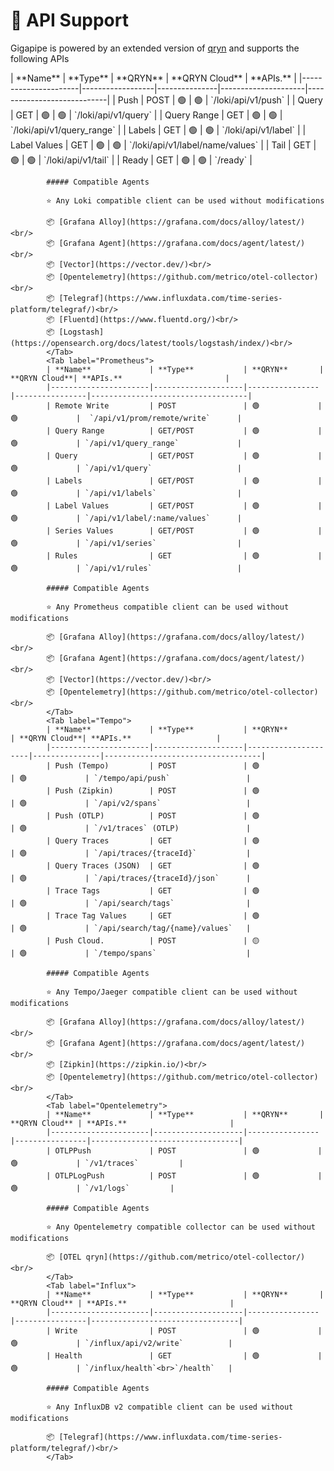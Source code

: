 
# 🔻 API Support

Gigapipe is powered by an extended version of [qryn](https://qryn.dev) and supports the following APIs

<Tabs>
            <Tab label="Loki">
            | **Name**             | **Type**         | **QRYN**      | **QRYN Cloud**      | **APIs.**                  |   
            |----------------------|------------------|---------------|---------------------|----------------------------|
            | Push                 | POST             | 🟢             | 🟢             | `/loki/api/v1/push`        |
            | Query                | GET              | 🟢             | 🟢             | `/loki/api/v1/query`       |
            | Query Range          | GET              | 🟢             | 🟢             | `/loki/api/v1/query_range` | 
            | Labels               | GET              | 🟢             | 🟢             | `/loki/api/v1/label`       | 
            | Label Values         | GET              | 🟢             | 🟢             | `/loki/api/v1/label/name/values` | 
            | Tail                 | GET              | 🟢             | 🟢             | `/loki/api/v1/tail`        | 
            | Ready                | GET              | 🟢             | 🟢             | `/ready`                   | 
            
            
            ##### Compatible Agents
            
            ⭐ Any Loki compatible client can be used without modifications
            
            📦 [Grafana Alloy](https://grafana.com/docs/alloy/latest/)<br/>
            📦 [Grafana Agent](https://grafana.com/docs/agent/latest/)<br/>
            📦 [Vector](https://vector.dev/)<br/>
            📦 [Opentelemetry](https://github.com/metrico/otel-collector)<br/>
            📦 [Telegraf](https://www.influxdata.com/time-series-platform/telegraf/)<br/>
            📦 [Fluentd](https://www.fluentd.org/)<br/>
            📦 [Logstash](https://opensearch.org/docs/latest/tools/logstash/index/)<br/>
            </Tab>
            <Tab label="Prometheus">
            | **Name**             | **Type**           | **QRYN**       | **QRYN Cloud**| **APIs.**                       |
            |----------------------|--------------------|----------------|----------------|-----------------------------------|
            | Remote Write         | POST               | 🟢             | 🟢             |  `/api/v1/prom/remote/write`      |
            | Query Range          | GET/POST           | 🟢             | 🟢             | `/api/v1/query_range`             |
            | Query                | GET/POST           | 🟢             | 🟢             | `/api/v1/query`                   |
            | Labels               | GET/POST           | 🟢             | 🟢             | `/api/v1/labels`                  |
            | Label Values         | GET/POST           | 🟢             | 🟢             | `/api/v1/label/:name/values`      |
            | Series Values        | GET/POST           | 🟢             | 🟢             | `/api/v1/series`                  |
            | Rules                | GET                | 🟢             | 🟢             | `/api/v1/rules`                   |
            
            ##### Compatible Agents
            
            ⭐ Any Prometheus compatible client can be used without modifications
            
            📦 [Grafana Alloy](https://grafana.com/docs/alloy/latest/)<br/>
            📦 [Grafana Agent](https://grafana.com/docs/agent/latest/)<br/>
            📦 [Vector](https://vector.dev/)<br/>
            📦 [Opentelemetry](https://github.com/metrico/otel-collector)<br/>
            </Tab>
            <Tab label="Tempo">
            | **Name**             | **Type**           | **QRYN**            | **QRYN Cloud**| **APIs.**                   | 
            |----------------------|--------------------|---------------------|---------------|-----------------------------------|
            | Push (Tempo)         | POST               | 🟢                  | 🟢             | `/tempo/api/push`                 | 
            | Push (Zipkin)        | POST               | 🟢                  | 🟢             | `/api/v2/spans`                   |
            | Push (OTLP)          | POST               | 🟢                  | 🟢             | `/v1/traces` (OTLP)               |
            | Query Traces         | GET                | 🟢                  | 🟢             | `/api/traces/{traceId}`           |
            | Query Traces (JSON)  | GET                | 🟢                  | 🟢             | `/api/traces/{traceId}/json`      |
            | Trace Tags           | GET                | 🟢                  | 🟢             | `/api/search/tags`                | 
            | Trace Tag Values     | GET                | 🟢                  | 🟢             | `/api/search/tag/{name}/values`   |
            | Push Cloud.          | POST               | 🟡                  | 🟢             | `/tempo/spans`                    |
            
            ##### Compatible Agents
            
            ⭐ Any Tempo/Jaeger compatible client can be used without modifications
            
            📦 [Grafana Alloy](https://grafana.com/docs/alloy/latest/)<br/>
            📦 [Grafana Agent](https://grafana.com/docs/agent/latest/)<br/>
            📦 [Zipkin](https://zipkin.io/)<br/>
            📦 [Opentelemetry](https://github.com/metrico/otel-collector)<br/>
            </Tab>
            <Tab label="Opentelemetry">
            | **Name**             | **Type**           | **QRYN**       | **QRYN Cloud** | **APIs.**                       |   
            |----------------------|--------------------|----------------|----------------|---------------------------------|
            | OTLPPush             | POST               | 🟢             |🟢             | `/v1/traces`         |
            | OTLPLogPush          | POST               | 🟢             |🟢             | `/v1/logs`         |

            ##### Compatible Agents

            ⭐ Any Opentelemetry compatible collector can be used without modifications

            📦 [OTEL qryn](https://github.com/metrico/otel-collector/)<br/>
            </Tab>
            <Tab label="Influx">
            | **Name**             | **Type**           | **QRYN**       | **QRYN Cloud** | **APIs.**                       |   
            |----------------------|--------------------|----------------|----------------|---------------------------------|
            | Write                | POST               | 🟢             |🟢             | `/influx/api/v2/write`          |
            | Health               | GET                | 🟢             |🟢             | `/influx/health`<br>`/health`   |
            
            ##### Compatible Agents

            ⭐ Any InfluxDB v2 compatible client can be used without modifications
            
            📦 [Telegraf](https://www.influxdata.com/time-series-platform/telegraf/)<br/>
            </Tab>
 
</Tabs>

